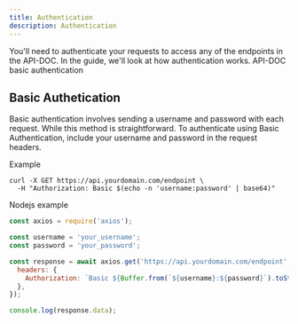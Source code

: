 ```yaml
---
title: Authentication
description: Authentication
---
```




You'll need to authenticate your requests to access any of the endpoints in the API-DOC. In the guide, we'll look at how authentication works. API-DOC basic authentication 


## Basic Authetication

Basic authentication involves sending a username and password with each request. While this method is straightforward.
To authenticate using Basic Authentication, include your username and password in the request headers.

Example

```shell
curl -X GET https://api.yourdomain.com/endpoint \
  -H "Authorization: Basic $(echo -n 'username:password' | base64)"
  ```

Nodejs example

```js
const axios = require('axios');

const username = 'your_username';
const password = 'your_password';

const response = await axios.get('https://api.yourdomain.com/endpoint', {
  headers: {
    Authorization: `Basic ${Buffer.from(`${username}:${password}`).toString('base64')}`,
  },
});

console.log(response.data);
```




<DocsFooter/>